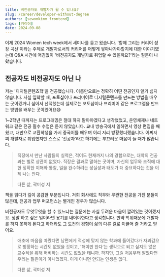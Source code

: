 ```yaml
---
title: 비전공자도 개발자가 될 수 있나요? 
slug: /career/developer-without-degree
authors: [sewonkimm_frontend]
tags: [커리어]
date: 2024-09-08
---
```


어제 2024 Women tech week에서 세미나를 듣고 왔습니다. '함께 그리는 커리어 성장 곡선'이라는 주제로 개발자로서의 커리어를 어떻게 쌓아나가야할지에 대한 이야기였는데 Q&A 시간에 어김없이 '비전공자도 개발자로 취업할 수 있을까요?'라는 질문이 나왔습니다. 

## 전공자도 비전공자도 아닌 나

저는 '디지털콘텐츠학'을 전공했습니다. 이름만으로는 정확히 어떤 전공인지 알기 쉽지 않습니다. 사실 입학할 때, 포토샵이나 프리미어로 디지털콘텐츠를 만드는 방법을 배우는 곳이겠거니 싶어서 선택했는데 실제로는 포토샵이나 프리미어 같은 프로그램을 만드는 방법을 배우는 곳이었어요😅

1~2학년 때까지는 프로그래밍은 절대 하지 말아야겠다고 생각했었고, 운영체제나 네트워크 같은 전공 필수 수업은 듣지 않았습니다. 교내 방송국에서 일하면서 영상 편집을 배웠고, 대만으로 교환학생을 가서 중국어를 배우며 이리 저리 방황했더랬습니다.
어찌저찌 개발자로 취업했지만 스스로 '전공자'라고 하기에는 부끄러운 마음이 들 때가 많습니다.


<!--truncate-->

> 직장에서 만난 사람들의 실력은, 적어도 현재까지 나의 경험으로는, 대학의 전공과는 별로 상관이 없었다. 
> 직장은 결과로 말하는 곳이며, 자신의 업무와 조직에 대한 정확한 이해와 통찰, 일을 완수하려는 성실성과 태도가 더 중요하다는 것을 이제 나는 안다.
>
> 다른 삶, 곽미성 저

책을 읽다가 깊이 공감한 부분입니다. 저희 회사에도 직무와 무관한 전공을 가진 분들이 많은데, 전공과 업무 퍼포먼스는 별개인 경우가 많습니다. 

비전공자도 무엇무엇을 할 수 있느냐는 질문에는 사실 두려운 마음이 깔려있는 것이겠지요. 정말 하고 싶은 일이라면 용기를 내어야한다고 생각합니다. 만약 학위때문에 개발자를 하지 못하게 된다고 하더라도 그 도전의 경험이 삶의 다른 길로 이끌어 줄 거라고 믿어요.

> 애초에 마음을 따랐다면 남편에게 적성에 맞지 않는 학과에 들어갔다가 자괴감으로 방황하는 시간도 없었을 것이고, '해야만 한다'는 생각으로 되고 싶지도 않은 교수직을 위해 허비하는 시간도 없었을 테니까.
> 하지만, 그걸 처음부터 알았다면 우리는 젊은이가 아니었겠지. 
> 이게 아니면 안되는 인생은 없다.
>
> 다른 삶, 곽미성 저
